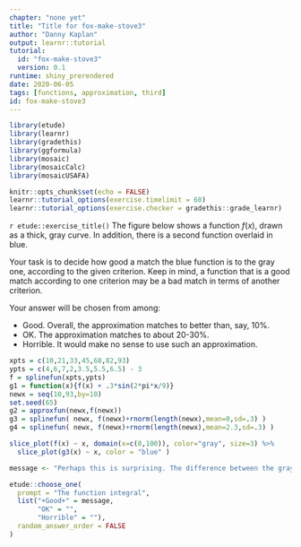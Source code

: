 ```yaml
---
chapter: "none yet"
title: "Title for fox-make-stove3"
author: "Danny Kaplan"
output: learnr::tutorial
tutorial:
  id: "fox-make-stove3"
  version: 0.1
runtime: shiny_prerendered
date: 2020-06-05 
tags: [functions, approximation, third]
id: fox-make-stove3
---
```


```r
library(etude)
library(learnr)
library(gradethis)
library(ggformula)
library(mosaic)
library(mosaicCalc)
library(mosaicUSAFA)

knitr::opts_chunk$set(echo = FALSE)
learnr::tutorial_options(exercise.timelimit = 60)
learnr::tutorial_options(exercise.checker = gradethis::grade_learnr)
```


`r etude::exercise_title()` The figure below shows a function $f(x)$, drawn as a thick, gray curve.  In addition, there is a second function overlaid in blue.

Your task is to decide how good a match the blue function is to the gray one, according to the given criterion. Keep in mind, a function that is a good match according to one criterion may be a bad match in terms of another criterion.

Your answer will be chosen from among:

* Good.  Overall, the approximation matches to better than, say, 10%.
* OK.  The approximation matches to about 20-30%.
* Horrible.  It would make no sense to use such an approximation.

```r
xpts = c(10,21,33,45,68,82,93)
ypts = c(4,6,7,2,3.5,5.5,6.5) - 3
f = splinefun(xpts,ypts)
g1 = function(x){f(x) + .3*sin(2*pi*x/9)}
newx = seq(10,93,by=10)
set.seed(65)
g2 = approxfun(newx,f(newx))
g3 = splinefun( newx, f(newx)+rnorm(length(newx),mean=0,sd=.3) )
g4 = splinefun( newx, f(newx)+rnorm(length(newx),mean=2.3,sd=.3) )
```
 

```r
slice_plot(f(x) ~ x, domain(x=c(0,100)), color="gray", size=3) %>%
  slice_plot(g3(x) ~ x, color = "blue" ) 
```



```r
message <- "Perhaps this is surprising. The difference between the gray function and the blue function is sometimes positive and sometimes negative. In the integral, those positive differences cancel out the negative differences."

etude::choose_one(
  prompt = "The function integral",
  list("+Good+" = message, 
       "OK" = "", 
       "Horrible" = ""),
  random_answer_order = FALSE
)
```


